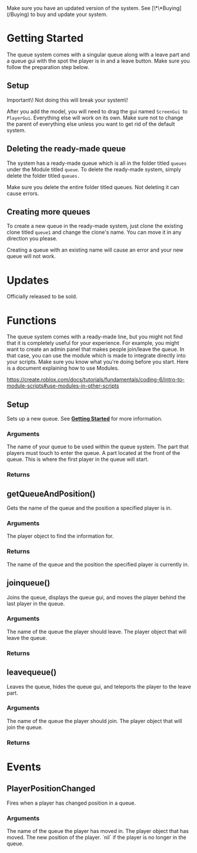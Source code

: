 <Info>
  Make sure you have an updated version of the system. See [\*\*Buying](/Buying) to buy and update your system.
</Info>

# Getting Started

The queue system comes with a singular queue along with a leave part and a queue gui with the spot the player is in and a leave button. Make sure you follow the preparation step below.

## Setup

<Danger>
  Important\! Not doing this will break your system\!
</Danger>

After you add the model, you will need to drag the gui named `ScreenGui `to` PlayerGui`. Everything else will work on its own. Make sure not to change the parent of everything else unless you want to get rid of the default system.

## Deleting the ready-made queue

The system has a ready-made queue which is all in the folder titled `queues` under the Module titled `queue`. To delete the ready-made system, simply delete the folder titled `queues.`

<Danger>
  Make sure you delete the entire folder titled queues. Not deleting it can cause errors.
</Danger>

## Creating more queues

To create a new queue in the ready-made system, just clone the existing clone titled `queue1` and change the clone's name. You can move it in any direction you please.

<Warning>
  Creating a queue with an existing name will cause an error and your new queue will not work.
</Warning>

# Updates

<Update label="07/07/2025" description="V1">
  Officially released to be sold.
</Update>

# Functions

The queue system comes with a ready-made line, but you might not find that it is completely useful for your experience. For example, you might want to create an admin panel that makes people join/leave the queue. In that case, you can use the module which is made to integrate directly into your scripts. Make sure you know what you're doing before you start. Here is a document explaining how to use Modules.

https://create.roblox.com/docs/tutorials/fundamentals/coding-6/intro-to-module-scripts#use-modules-in-other-scripts

## Setup

Sets up a new queue. See [**Getting Started**](https://player.mintlify.app/Systems/Queue#getting-started) for more information.

### **Arguments**

<ResponseField name="name" type="String" required>
  The name of your queue to be used within the queue system.
</ResponseField>

<ResponseField name="start" type="Part" required>
  The part that players must touch to enter the queue.
</ResponseField>

<ResponseField name="front" type="Part" required>
  A part located at the front of the queue. This is where the first player in the queue will start.
</ResponseField>

### Returns

<Card title="Does not return anything." icon="x" iconType="regular" color="#f90404">
  
</Card>

## getQueueAndPosition()

Gets the name of the queue and the position a specified player is in.

### **Arguments**

<ResponseField name="player" type="Player Object" required>
  The player object to find the information for.
</ResponseField>

### Returns

<ResponseField name="Queue, Position" type="Tuple" default="nil, nil">
  The name of the queue and the position the specified player is currently in.
</ResponseField>

## joinqueue()

Joins the queue, displays the queue gui, and moves the player behind the last player in the queue.

### **Arguments**

<ResponseField name="queue" type="string" required>
  The name of the queue the player should leave.
</ResponseField>

<ResponseField name="player" type="Player Object" required>
  The player object that will leave the queue.
</ResponseField>

### Returns

<Card title="Does not return anything." icon="x" iconType="regular" color="#f90404">
  
</Card>

## leavequeue()

Leaves the queue, hides the queue gui, and teleports the player to the leave part.

### **Arguments**

<ResponseField name="queue" type="string" required>
  The name of the queue the player should join.
</ResponseField>

<ResponseField name="player" type="Player Object" required>
  The player object that will join the queue.
</ResponseField>

### Returns

<Card title="Does not return anything." icon="x" iconType="regular" color="#f90404">
  
</Card>

# Events

## PlayerPositionChanged

Fires when a player has changed position in a queue.

### **Arguments**

<ResponseField name="queue" type="string">
  The name of the queue the player has moved in.
</ResponseField>

<ResponseField name="player" type="Player Object">
  The player object that has moved.
</ResponseField>

<ResponseField name="position" type="number">
  The new position of the player. `nil` if the player is no longer in the queue.
</ResponseField>